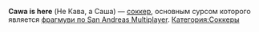 {{Фэды
|title1=Cawa is here
|image1=Cawaisherefad.png
|caption1=
|плейлист=[https://www.youtube.com/playlist?list=PLZksE9p9Z5AD5jh0pT5iatEvQZzwkwGNL Плейлист]
}}

'''Cawa is here''' (Не Кава, а Саша) — [[соккер]], основным сурсом которого является [https://www.youtube.com/watch?v=9XIshBZOZks фрагмуви по San Andreas Multiplayer].
[[Категория:Соккеры]]